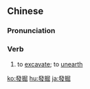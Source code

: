 {{also|发掘|発掘}}
==Chinese==
{{zh-forms|s=发掘}}

===Pronunciation===
{{zh-pron
|m=fājué
|c=faat3 gwat6
|mn=hoat-ku̍t
|cat=v
}}

===Verb===
{{zh-verb}}

# to [[excavate]]; to [[unearth]]

[[ko:發掘]]
[[hu:發掘]]
[[ja:發掘]]
